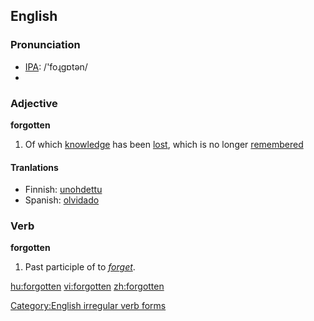 ==English==

=== Pronunciation ===
*[[w:IPA|IPA]]: /'foɻgɒtən/
*{{audio|en-us-forgotten.ogg|Audio (US)}}

===Adjective===
'''forgotten'''
#Of which [[knowledge]] has been [[lost]], which is no longer [[remember]]ed

====Tranlations====
*Finnish: [[unohdettu]]
*Spanish: [[olvidado]]

=== Verb ===
'''forgotten'''
#Past participle of to ''[[forget]]''.


[[Category:English irregular verb forms]]

[[hu:forgotten]]
[[vi:forgotten]]
[[zh:forgotten]]